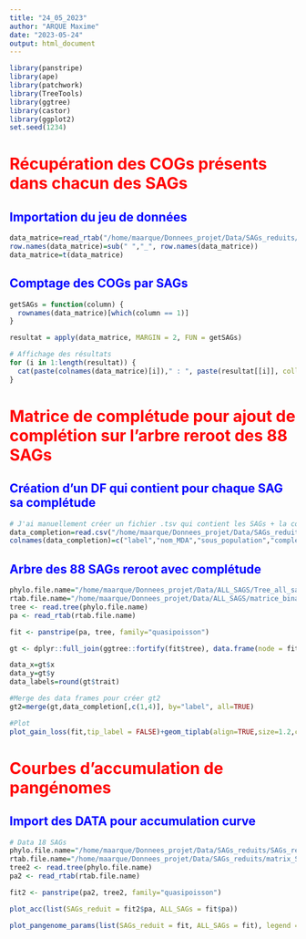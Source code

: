 ```yaml
---
title: "24_05_2023"
author: "ARQUE Maxime"
date: "2023-05-24"
output: html_document
---
```


```r
library(panstripe)
library(ape)
library(patchwork)
library(TreeTools)
library(ggtree)
library(castor)
library(ggplot2)
set.seed(1234)
```

# <span style="color:red"> Récupération des COGs présents dans chacun des SAGs </span>

## <span style="color:blue"> Importation du jeu de données </span>
```r
data_matrice=read_rtab("/home/maarque/Donnees_projet/Data/SAGs_reduits/matrix_SAGs_reduits.tab")
row.names(data_matrice)=sub(" ","_", row.names(data_matrice))
data_matrice=t(data_matrice)
```

## <span style="color:blue"> Comptage des COGs par SAGs </span>
```r

getSAGs = function(column) {
  rownames(data_matrice)[which(column == 1)]
}

resultat = apply(data_matrice, MARGIN = 2, FUN = getSAGs)

# Affichage des résultats
for (i in 1:length(resultat)) {
  cat(paste(colnames(data_matrice)[i])," : ", paste(resultat[[i]], collapse = ", "), "\n\n")
}
```
# <span style="color:red"> Matrice de complétude pour ajout de complétion sur l'arbre reroot des 88 SAGs </span>

## <span style="color:blue"> Création d'un DF qui contient pour chaque SAG sa complétude </span>

```r
# J'ai manuellement créer un fichier .tsv qui contient les SAGs + la complétion
data_completion=read.csv("/home/maarque/Donnees_projet/Data/SAGs_reduits/Completion_SAGs.tsv", sep="\t", check.names = FALSE, header=FALSE)
colnames(data_completion)=c("label","nom_MDA","sous_population","completion")
```

## <span style="color:blue"> Arbre des 88 SAGs reroot avec complétude </span>
```r
phylo.file.name="/home/maarque/Donnees_projet/Data/ALL_SAGS/Tree_all_sags_reroot.nwk"
rtab.file.name="/home/maarque/Donnees_projet/Data/ALL_SAGS/matrice_binaire_equilibre.tab"
tree <- read.tree(phylo.file.name)
pa <- read_rtab(rtab.file.name)

fit <- panstripe(pa, tree, family="quasipoisson")

gt <- dplyr::full_join(ggtree::fortify(fit$tree), data.frame(node = fit$tree$edge[,2], trait = fit$data$acc), by = "node")

data_x=gt$x
data_y=gt$y
data_labels=round(gt$trait)

#Merge des data frames pour créer gt2
gt2=merge(gt,data_completion[,c(1,4)], by="label", all=TRUE)

#Plot
plot_gain_loss(fit,tip_label = FALSE)+geom_tiplab(align=TRUE,size=1.2,color="black")+ geom_text(aes(data_x,data_y),label=data_labels, check_overlap = FALSE, color="red", size=2,hjust=-0.5,vjust=-0.3)+geom_text(aes(gt2$x,gt2$y),label=gt2$completion, color="blue",size=1, x=0.138, nudge_y = 0.25)


```


# <span style="color:red"> Courbes d'accumulation de pangénomes </span>

## <span style="color:blue"> Import des DATA pour accumulation curve</span>

```r
# Data 18 SAGs
phylo.file.name="/home/maarque/Donnees_projet/Data/SAGs_reduits/SAGs_reduits_reroot.nwk"
rtab.file.name="/home/maarque/Donnees_projet/Data/SAGs_reduits/matrix_SAGs_reduits.tab"
tree2 <- read.tree(phylo.file.name)
pa2 <- read_rtab(rtab.file.name)

fit2 <- panstripe(pa2, tree2, family="quasipoisson")

plot_acc(list(SAGs_reduit = fit2$pa, ALL_SAGs = fit$pa))

plot_pangenome_params(list(SAGs_reduit = fit, ALL_SAGs = fit), legend = FALSE) + theme(axis.text.x = element_text(size=10, angle = 45, vjust = 1, hjust=1)) + plot_pangenome_cumulative(list(SAGs_reduit = fit, ALL_SAGs = fit)) + plot_layout(nrow = 1)

```















